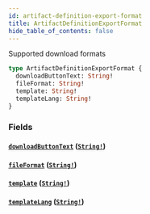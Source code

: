 ```yaml
---
id: artifact-definition-export-format
title: ArtifactDefinitionExportFormat
hide_table_of_contents: false
---
```



Supported download formats

```graphql
type ArtifactDefinitionExportFormat {
  downloadButtonText: String!
  fileFormat: String!
  template: String!
  templateLang: String!
}
```


### Fields

#### [`downloadButtonText`](#) ([`String!`](/swapi/scalars/string))




#### [`fileFormat`](#) ([`String!`](/swapi/scalars/string))




#### [`template`](#) ([`String!`](/swapi/scalars/string))




#### [`templateLang`](#) ([`String!`](/swapi/scalars/string))






